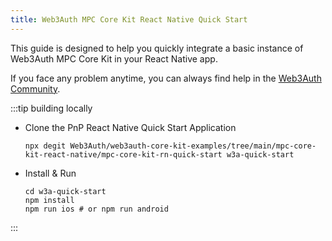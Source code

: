 ```yaml
---
title: Web3Auth MPC Core Kit React Native Quick Start
---
```


This guide is designed to help you quickly integrate a basic instance of Web3Auth MPC Core Kit in
your React Native app.

If you face any problem anytime, you can always find help in the
[Web3Auth Community](https://web3auth.io/community/c/help-core-kit/mpc-core-kit/33).

:::tip building locally

- Clone the PnP React Native Quick Start Application

  ```shell npm2yarn
  npx degit Web3Auth/web3auth-core-kit-examples/tree/main/mpc-core-kit-react-native/mpc-core-kit-rn-quick-start w3a-quick-start
  ```

- Install & Run

  ```shell npm2yarn
  cd w3a-quick-start
  npm install
  npm run ios # or npm run android
  ```

:::
